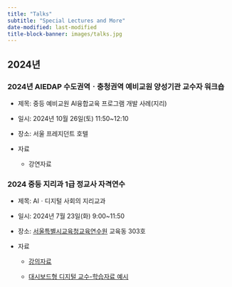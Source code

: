 ```yaml
---
title: "Talks"
subtitle: "Special Lectures and More"
date-modified: last-modified
title-block-banner: images/talks.jpg
---
```


## 2024년

### 2024년 AIEDAP 수도권역ㆍ충청권역 예비교원 양성기관 교수자 워크숍

-   제목: 중등 예비교원 AI융합교육 프로그램 개발 사례(지리)

-   일시: 2024년 10월 26일(토) 11:50\~12:10

-   장소: 서울 프레지던트 호텔

-   자료

    -   강연자료

### 2024 중등 지리과 1급 정교사 자격연수

-   제목: AIㆍ디지털 사회의 지리교과

-   일시: 2024년 7월 23일(화) 9:00\~11:50

-   장소: [서울특별시교육청교육연수원](https://www.seti.go.kr/) 교육동 303호

-   자료

    -   [강의자료](talks/연수_이상일(배포용).pdf)

    -   [대시보드형 디지털 교수-학습자료 예시](https://sangillee.snu.ac.kr/dashboard_examples/pop_geo.html)
